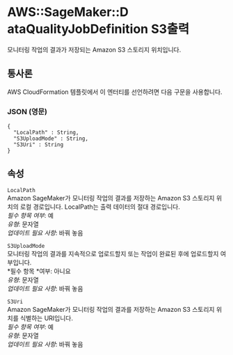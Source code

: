 # AWS::SageMaker::D ataQualityJobDefinition S3출력

모니터링 작업의 결과가 저장되는 Amazon S3 스토리지 위치입니다.

## 통사론

AWS CloudFormation 템플릿에서 이 엔터티를 선언하려면 다음 구문을 사용합니다.

### JSON (영문)

```
{
  "LocalPath" : String,
  "S3UploadMode" : String,
  "S3Uri" : String
}
```

## 속성

`LocalPath`  
Amazon SageMaker가 모니터링 작업의 결과를 저장하는 Amazon S3 스토리지 위치의 로컬 경로입니다. LocalPath는 출력 데이터의 절대 경로입니다.  
_필수 항목 여부_: 예  
_유형_: 문자열  
_업데이트 필요 사항_: 바꿔 놓음

`S3UploadMode`  
모니터링 작업의 결과를 지속적으로 업로드할지 또는 작업이 완료된 후에 업로드할지 여부입니다.  
*필수 항목 *여부: 아니요  
_유형_: 문자열  
_업데이트 필요 사항_: 바꿔 놓음

`S3Uri`  
Amazon SageMaker가 모니터링 작업의 결과를 저장하는 Amazon S3 스토리지 위치를 식별하는 URI입니다.  
_필수 항목 여부_: 예  
_유형_: 문자열  
_업데이트 필요 사항_: 바꿔 놓음
